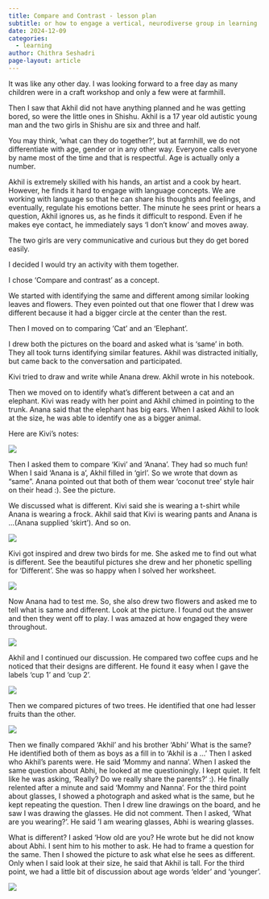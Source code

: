 ```yaml
---
title: Compare and Contrast - lesson plan 
subtitle: or how to engage a vertical, neurodiverse group in learning
date: 2024-12-09
categories:
  - learning
author: Chithra Seshadri
page-layout: article
---
```

It was like any other day. I was looking forward to a free day as many children were in a craft workshop and only a few were at farmhill. 

Then I saw that Akhil did not have anything planned and he was getting bored, so were the little ones in Shishu. Akhil is a 17 year old autistic young man and the two girls in Shishu are six and three and half. 

You may think, ‘what can they do together?’, but at farmhill, we do not differentiate with age, gender or in any other way. Everyone calls everyone by name most of the time and that is respectful. Age is actually only a number. 


Akhil is extremely skilled with his hands, an artist and a cook by heart. However, he finds it hard to engage with language concepts. We are working with language so that he can share his thoughts and feelings, and eventually, regulate his emotions better.  The minute he sees print or hears a question, Akhil ignores us, as he finds it difficult to respond. Even if he makes eye contact, he immediately says ‘I don’t know’ and moves away. 

The two girls are very communicative and curious but they do get bored easily. 

I decided I would try an activity with them together. 

I chose ‘Compare and contrast’ as a concept. 

We started with identifying the same and different among similar looking leaves and flowers. They even pointed out that one flower that I drew was different because it had a bigger circle at the center than the rest. 

Then I moved on to comparing ‘Cat’ and an ‘Elephant’. 

I drew both the pictures on the board and asked what is ‘same’ in both. They all took turns identifying similar features. Akhil was distracted initially, but came back to the conversation and participated. 

Kivi tried to draw and write while Anana drew. Akhil wrote in his notebook.

Then we moved on to identify what’s different between a cat and an elephant. Kivi was ready with her point and Akhil chimed in pointing to the trunk. Anana said that the elephant has big ears. When I asked Akhil to look at the size, he was able to identify one as a bigger animal. 

Here are Kivi’s notes:

![](1.jpeg)

Then I asked them to compare ‘Kivi’ and ‘Anana’. 
They had so much fun! 
When I said ‘Anana is a’, Akhil filled in ‘girl’. So we wrote that down as “same”.
Anana pointed out that both of them wear ‘coconut tree’ style hair on their head :). See the picture. 

We discussed what is different. Kivi said she is wearing a t-shirt while Anana is wearing a frock.
Akhil said that Kivi is wearing pants and Anana is …(Anana supplied ‘skirt’). 
And so on. 

![](2.jpeg)

Kivi got inspired and drew two birds for me. She asked me to find out what is different. See the beautiful pictures she drew and her phonetic spelling for ‘Different’. She was so happy when I solved her worksheet. 

![](3.jpeg)

Now Anana had to test me. So, she also drew two flowers and asked me to tell what is same and different. Look at the picture. I found out the answer and then they went off to play. I was amazed at how engaged they were throughout. 


![](4.jpeg)


Akhil and I continued our discussion. He compared two coffee cups and he noticed that their designs are different. He found it easy when I gave the labels ‘cup 1’ and ‘cup 2’. 

![](5.jpeg)


Then we compared pictures of two trees. He identified that one had lesser fruits than the other. 

![](6.jpeg)


Then we finally compared ‘Akhil’ and his brother ‘Abhi’
What is the same?
He  identified both of them as boys as a fill in to ‘Akhil is a …’
Then I asked who Akhil’s parents were. He said ‘Mommy and nanna’. When I asked the same question about Abhi, he looked at me questioningly. I kept quiet. It felt like he was asking, ‘Really? Do we really share the parents?’ :). He finally relented after a minute and said ‘Mommy and Nanna’. 
For the third point about glasses, I showed a photograph and asked what is the same, but he kept repeating the question.
Then I drew line drawings on the board, and he saw I was drawing the glasses. He did not comment. 
Then I asked, ‘What are you wearing?’. He said ‘I am wearing glasses, Abhi is wearing glasses. 

What is different?
I asked ‘How old are you?  He wrote but he did not know about Abhi. I sent him to his mother to ask. He had to frame a question for the same. 
Then I showed the picture to ask what else he sees as different.  Only when I said look at their size, he said that Akhil is tall. 
For the third point, we had a little bit of discussion about age words ‘elder’ and ‘younger’. 

![](7.jpeg)



